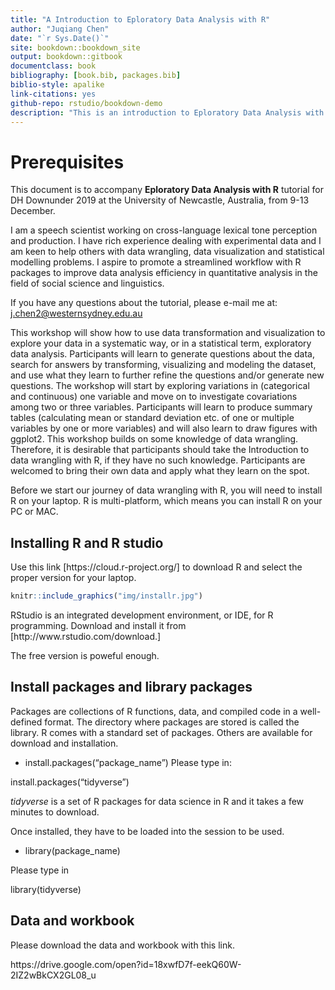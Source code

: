 ```yaml
--- 
title: "A Introduction to Eploratory Data Analysis with R"
author: "Juqiang Chen"
date: "`r Sys.Date()`"
site: bookdown::bookdown_site
output: bookdown::gitbook
documentclass: book
bibliography: [book.bib, packages.bib]
biblio-style: apalike
link-citations: yes
github-repo: rstudio/bookdown-demo
description: "This is an introduction to Eploratory Data Analysis with R tutorial for DH summer school 2019 at Newcastle."
---
```




# Prerequisites

This document is to accompany **Eploratory Data Analysis with R** tutorial for DH Downunder 2019 at the University of Newcastle, Australia, from 9-13 December.

I am a speech scientist working on cross-language lexical tone perception and production. I have rich experience dealing with experimental data and I am keen to help others with data wrangling, data visualization and statistical modelling problems. I aspire to promote a streamlined workflow with R packages to improve data analysis efficiency in quantitative analysis in the field of social science and linguistics.

If you have any questions about the tutorial, please e-mail me at:
<j.chen2@westernsydney.edu.au>

This workshop will show how to use data transformation and visualization to explore your data in a systematic way, or in a statistical term, exploratory data analysis. Participants will learn to generate questions about the data, search for answers by transforming, visualizing and modeling the dataset, and use what they learn to further refine the questions and/or generate new questions. The workshop will start by exploring variations in (categorical and continuous) one variable and move on to investigate covariations among two or three variables. Participants will learn to produce summary tables (calculating mean or standard deviation etc. of one or multiple variables by one or more variables) and will also learn to draw figures with ggplot2. This workshop builds on some knowledge of data wrangling. Therefore, it is desirable that participants should take the Introduction to data wrangling with R, if they have no such knowledge. Participants are welcomed to bring their own data and apply what they learn on the spot.

Before we start our journey of data wrangling with R, you will need to install R on your laptop. R is multi-platform, which means you can install R on your PC or MAC.




## Installing R and R studio

Use this link [https://cloud.r-project.org/] to download R and select the proper version for your laptop.
```r

knitr::include_graphics("img/installr.jpg")

```


RStudio is an integrated development environment, or IDE, for R
programming. Download and install it from [http://www.rstudio.com/download.]

The free version is poweful enough.

## Install packages and library packages

Packages are collections of R functions, data, and compiled code in a well-defined format. The directory where packages are stored is called the library. R comes with a standard set of packages. Others are available for download and installation.

 * install.packages("package_name")
Please type in:

install.packages("tidyverse")

*tidyverse* is a set of R packages for data science in R and it takes a few minutes to download.

Once installed, they have to be loaded into the session to be used.

 * library(package_name)
 
Please type in 

library(tidyverse)
 
## Data and workbook
Please download the data and workbook with this link.

https://drive.google.com/open?id=18xwfD7f-eekQ60W-2IZ2wBkCX2GL08_u
 
